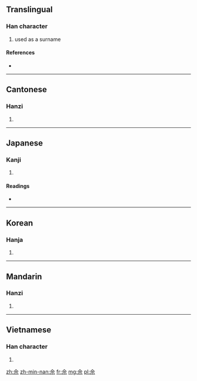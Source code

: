 {{also|余}}

==Translingual==

===Han character===
{{Han char|rn=9|rad=人|as=05|sn=7|four=8090<sub>1</sub>|canj=人一一火 (OMMF)}}

# used as a surname

====References====
* {{Han ref|kx=0099.010|dkj=00514|dj=0208.080|hdz=10128.030|uh=4F58|ud=20312|bh=CA65|bd=51813}}

----

==Cantonese==

===Hanzi===
{{yue-hanzi|jyut=|y=se4}}

# {{defn|lang=yue|sort=人05}}

----

==Japanese==

===Kanji===
{{ja-kanji|grade=|rs=人05}}

# {{defn|lang=ja|sort=人05}}

====Readings====
* {{ja-readings|on=[[しゃ]] (sha), [[じゃ]] (ja)|kun=}}

----

==Korean==

===Hanja===
{{ko-hanja|hangeul=사|rv=sa|mr=sa}}

# {{defn|lang=ko|sort=人05}}

----

==Mandarin==

===Hanzi===
{{cmn-hanzi|pin=[[shé]] ([[she2]])|wg=she<sup>2</sup>}}

# {{defn|lang=cmn|sort=人05}}

----

==Vietnamese==

===Han character===
{{vi-hantu|[[xà]], [[xa]]|rs=人05}}

# {{defn|lang=vi|sort=人05}}

[[zh:佘]]
[[zh-min-nan:佘]]
[[fr:佘]]
[[mg:佘]]
[[pl:佘]]
